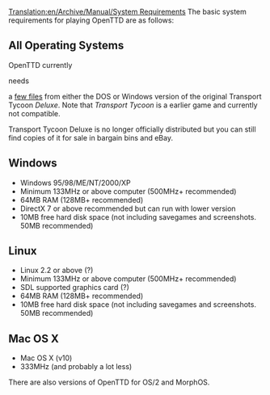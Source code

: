 [[Translation:en/Archive/Manual/System Requirements]]
The basic system requirements for playing OpenTTD are as follows:

==All Operating Systems==
OpenTTD currently <warning>needs</warning> a [[en/Archive/Manual/Installation FAQ|few files]] from either the DOS or Windows version of the original Transport Tycoon ''Deluxe''.  Note that ''Transport Tycoon'' is a earlier game and currently not compatible.

Transport Tycoon Deluxe is no longer officially distributed but you can still find copies of it for sale in bargain bins and eBay.

==Windows== 

*Windows 95/98/ME/NT/2000/XP
*Minimum 133MHz or above computer (500MHz+ recommended)
*64MB RAM (128MB+ recommended)
*DirectX 7 or above recommended but can run with lower version
*10MB free hard disk space (not including savegames and screenshots. 50MB recommended)

==Linux== 
*Linux 2.2 or above (?)
*Minimum 133MHz or above computer (500MHz+ recommended)
*SDL supported graphics card (?)
*64MB RAM (128MB+ recommended)
*10MB free hard disk space (not including savegames and screenshots. 50MB recommended)

==Mac OS X==
* Mac OS X (v10)
* 333MHz (and probably a lot less)

There are also versions of OpenTTD for OS/2 and MorphOS.